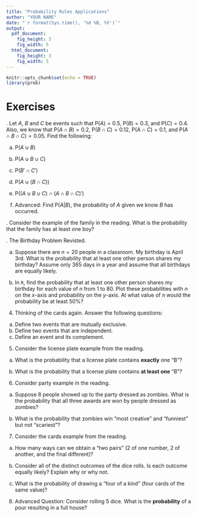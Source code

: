 ```yaml
---
title: "Probability Rules Applications"
author: "YOUR NAME"
date: "`r format(Sys.time(), '%d %B, %Y')`"
output: 
  pdf_document:
    fig_height: 3
    fig_width: 5
  html_document:
    fig_height: 3
    fig_width: 5
---
```


```r
knitr::opts_chunk$set(echo = TRUE)
library(prob)
```

\newcommand{\E}{\mbox{E}}
\newcommand{\Var}{\mbox{Var}}
\newcommand{\Cov}{\mbox{Cov}}
\newcommand{\Prob}{\mbox{P}}
\newcommand*\diff{\mathop{}\!\mathrm{d}}

# Exercises

\indent 1. Let $A$, $B$ and $C$ be events such that $\Prob(A)=0.5$, $\Prob(B)=0.3$, and $\Prob(C)=0.4$. Also, we know that $\Prob(A \cap B)=0.2$, $\Prob(B \cap C)=0.12$, $\Prob(A \cap C)=0.1$, and $\Prob(A \cap B \cap C)=0.05$. Find the following: 

  a) $\Prob(A\cup B)$


  b) $\Prob(A\cup B \cup C)$


  c) $\Prob(B'\cap C')$


  d) $\Prob(A\cup (B\cap C))$


  e) $\Prob((A\cup B \cup C)\cap (A\cap B \cap C)')$


  f) Advanced: Find $\Prob(A|B)$, the probability of $A$ given we know $B$ has occurred. 


\indent 2. Consider the example of the family in the reading. What is the probability that the family has at least one boy? 




\indent 3. The Birthday Problem Revisted. 

a) Suppose there are $n=20$ people in a classroom. My birthday is April 3rd. What is the probability that at least one other person shares my birthday? Assume only 365 days in a year and assume that all birthdays are equally likely. 




b) In `R`, find the probability that at least one other person shares my birthday for each value of $n$ from 1 to 80. Plot these probabilities with $n$ on the $x$-axis and probability on the $y$-axis. At what value of $n$ would the probability be at least 50%? 

4. Thinking of the cards again. Answer the following questions:

a) Define two events that are mutually exclusive.  
b) Define two events that are independent.  
c) Define an event and its complement.  

5. Consider the license plate example from the reading. 

a) What is the probability that a license plate contains **exactly** one "B"? 


b) What is the probability that a license plate contains **at least one** "B"?



6. Consider party example in the reading. 

a) Suppose 8 people showed up to the party dressed as zombies. What is the probability that all three awards are won by people dressed as zombies? 


b) What is the probability that zombies win "most creative" and "funniest" but not "scariest"? 


7. Consider the cards example from the reading. 

a) How many ways can we obtain a "two pairs" (2 of one number, 2 of another, and the final different)? 


b) Consider all of the distinct outcomes of the dice rolls. Is each outcome equally likely? Explain why or why not. 

c) What is the probability of drawing a "four of a kind" (four cards of the same value)? 

8. Advanced Question: Consider rolling 5 dice. What is the **probability** of a pour resulting in a full house?




